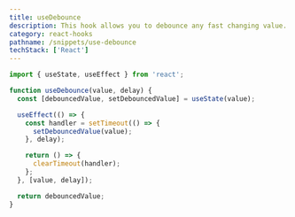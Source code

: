 ```yaml
---
title: useDebounce
description: This hook allows you to debounce any fast changing value.
category: react-hooks
pathname: /snippets/use-debounce
techStack: ['React']
---
```


```jsx
import { useState, useEffect } from 'react';

function useDebounce(value, delay) {
  const [debouncedValue, setDebouncedValue] = useState(value);

  useEffect(() => {
    const handler = setTimeout(() => {
      setDebouncedValue(value);
    }, delay);

    return () => {
      clearTimeout(handler);
    };
  }, [value, delay]);

  return debouncedValue;
}
```
